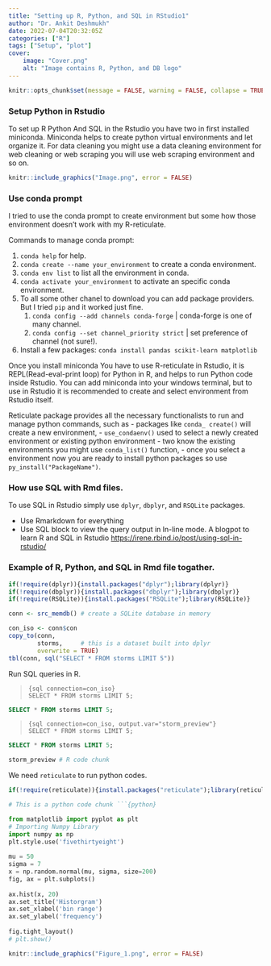 ```yaml
---
title: "Setting up R, Python, and SQL in RStudio1"
author: "Dr. Ankit Deshmukh"
date: 2022-07-04T20:32:05Z
categories: ["R"]
tags: ["Setup", "plot"]
cover:
    image: "Cover.png"
    alt: "Image contains R, Python, and DB logo"
---
```


```r
knitr::opts_chunk$set(message = FALSE, warning = FALSE, collapse = TRUE)
```

### Setup Python in Rstudio
To set up R Python And SQL in the Rstudio you have two in first installed miniconda. Miniconda helps to create python virtual environments and let organize it. 
For data cleaning you might use a data cleaning environment for web cleaning or web scraping you will use web scraping environment and so on.

```r
knitr::include_graphics("Image.png", error = FALSE)
```

###  Use conda prompt
I tried to use the conda prompt to create environment but some how those environment doesn't work with my R-reticulate.

Commands to manage conda prompt: 

1. `conda help` for help.
2. `conda create --name your_environment` to create a conda environment.
3. `conda env list` to list all the environment in conda.
4. `conda activate your_environment` to activate an specific conda environment.
5. To all some other chanel to download you can add package providers. But I tried `pip` and it worked just fine.
    1. `conda config --add channels conda-forge` | conda-forge is one of many channel.
    2. `conda config --set channel_priority strict` | set preference of channel (not sure!).
6. Install a few packages: `conda install pandas scikit-learn matplotlib`


Once you install miniconda You have to use R-reticulate in  Rstudio, it is REPL(Read-eval-print loop) for Python in R, and helps to run Python code inside Rstudio. You can add miniconda into your windows terminal, but to use in Rstudio it is recommended to create and select environment from Rstudio itself.

Reticulate package provides all the necessary functionalists to run and manage python commands, such as 
- packages like `conda_ create()` will create a new environment,
- `use_condaenv()` used to select a newly created environment or existing python environment 
- two know the existing environments you might use `conda_list()` function,
- once you select a environment now you are ready to install python packages so use `py_install("PackageName")`.

### How use SQL with Rmd files. 
To use SQL in Rstudio simply use `dplyr`, `dbplyr`, and `RSQLite` packages. 

- Use Rmarkdown for everything
- Use SQL block to view the query output in ln-line mode.
A blogpot to learn R and SQL in Rstudio
<https://irene.rbind.io/post/using-sql-in-rstudio/>


### Example of R, Python, and SQL in Rmd file togather. 

```r
if(!require(dplyr)){install.packages("dplyr");library(dplyr)}
if(!require(dbplyr)){install.packages("dbplyr");library(dbplyr)}
if(!require(RSQLite)){install.packages("RSQLite");library(RSQLite)}

conn <- src_memdb() # create a SQLite database in memory

con_iso <- conn$con
copy_to(conn, 
        storms,     # this is a dataset built into dplyr
        overwrite = TRUE)
tbl(conn, sql("SELECT * FROM storms LIMIT 5"))

```

Run SQL queries in R.

> ```
> {sql connection=con_iso}
> SELECT * FROM storms LIMIT 5;
> ```


```sql
SELECT * FROM storms LIMIT 5;
```

> ```
> {sql connection=con_iso, output.var="storm_preview"}
> SELECT * FROM storms LIMIT 5;
> ```

```sql
SELECT * FROM storms LIMIT 5;
```

```r
storm_preview # R code chunk
```

We need `reticulate` to run python codes. 

```r
if(!require(reticulate)){install.packages("reticulate");library(reticulate)}
```

```python
# This is a python code chunk ```{python} 

from matplotlib import pyplot as plt    
# Importing Numpy Library    
import numpy as np    
plt.style.use('fivethirtyeight')    
    
mu = 50    
sigma = 7    
x = np.random.normal(mu, sigma, size=200)    
fig, ax = plt.subplots()    
    
ax.hist(x, 20)    
ax.set_title('Historgram')    
ax.set_xlabel('bin range')    
ax.set_ylabel('frequency')    
    
fig.tight_layout()    
# plt.show()    
```

```r
knitr::include_graphics("Figure_1.png", error = FALSE)
```

